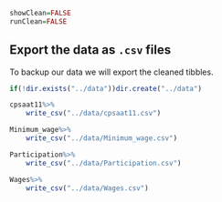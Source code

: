 ```r
showClean=FALSE
runClean=FALSE
```
## Export the data as `.csv` files
To backup our data we will export the cleaned tibbles.

```r

if(!dir.exists("../data"))dir.create("../data")

cpsaat11%>%
	write_csv("../data/cpsaat11.csv")

Minimum_wage%>%
	write_csv("../data/Minimum_wage.csv")

Participation%>%
	write_csv("../data/Participation.csv")

Wages%>%
	write_csv("../data/Wages.csv")
```